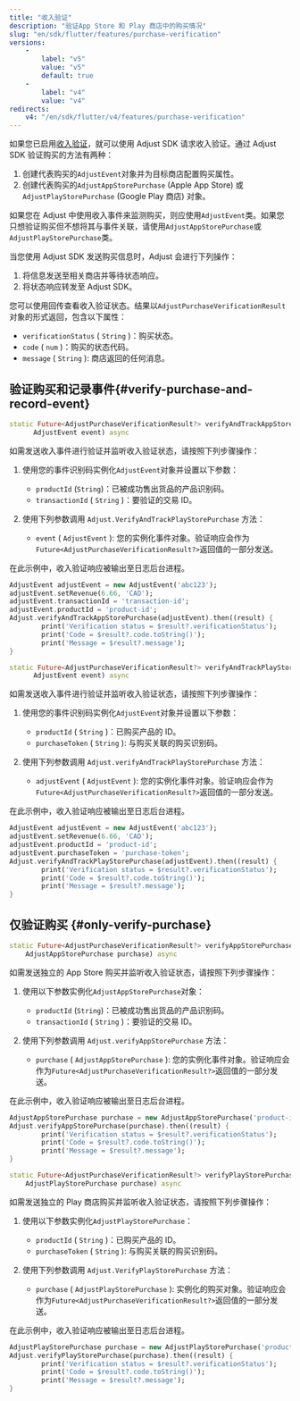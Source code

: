 ```yaml
---
title: "收入验证"
description: "验证App Store 和 Play 商店中的购买情况"
slug: "en/sdk/flutter/features/purchase-verification"
versions: 
    - 
        label: "v5"
        value: "v5"
        default: true
    - 
        label: "v4"
        value: "v4"
redirects: 
    v4: "/en/sdk/flutter/v4/features/purchase-verification"
---
```

如果您已启用[收入验证](https://help.adjust.com/en/article/purchase-verification)，就可以使用 Adjust SDK 请求收入验证。通过 Adjust SDK 验证购买的方法有两种：

1. 创建代表购买的`AdjustEvent`对象并为目标商店配置购买属性。
2. 创建代表购买的`AdjustAppStorePurchase` \(Apple App Store\) 或`AdjustPlayStorePurchase` \(Google Play 商店\) 对象。

<callout type="tip"> 

如果您在 Adjust 中使用收入事件来监测购买，则应使用`AdjustEvent`类。如果您只想验证购买但不想将其与事件关联，请使用`AdjustAppStorePurchase`或`AdjustPlayStorePurchase`类。
</Callout> 

当您使用 Adjust SDK 发送购买信息时，Adjust 会进行下列操作：

1. 将信息发送至相关商店并等待状态响应。
2. 将状态响应转发至 Adjust SDK。

您可以使用回传查看收入验证状态。结果以`AdjustPurchaseVerificationResult`对象的形式返回，包含以下属性：

* `verificationStatus` \( `String` \)：购买状态。
* `code` \( `num` \)：购买的状态代码。
* `message` \( `String` \): 商店返回的任何消息。

验证购买和记录事件\{\#verify\-purchase\-and\-record\-event\}
----------------------------------------------------------

<tabs> <tab title="App Store" icon="StoreAppStore" sync="appstore"> <codeblock title="方法签名"> 

```dart
static Future<AdjustPurchaseVerificationResult?> verifyAndTrackAppStorePurchase(
      AdjustEvent event) async
```

</CodeBlock> 

如需发送收入事件进行验证并监听收入验证状态，请按照下列步骤操作：

1. 使用您的事件识别码实例化`AdjustEvent`对象并设置以下参数： 
   * `productId` \(`String`\)：已被成功售出货品的产品识别码。
   * `transactionId` \( `String` \)：要验证的交易 ID。

2. 使用下列参数调用 `Adjust.VerifyAndTrackPlayStorePurchase` 方法： 
   * `event` \( `AdjustEvent` \): 您的实例化事件对象。验证响应会作为`Future<AdjustPurchaseVerificationResult?>`返回值的一部分发送。

在此示例中，收入验证响应被输出至日志后台进程。

```dart
AdjustEvent adjustEvent = new AdjustEvent('abc123');
adjustEvent.setRevenue(6.66, 'CAD');
adjustEvent.transactionId = 'transaction-id';
adjustEvent.productId = 'product-id';
Adjust.verifyAndTrackAppStorePurchase(adjustEvent).then((result) {
        print('Verification status = $result?.verificationStatus');
        print('Code = $result?.code.toString()');
        print('Message = $result?.message');
}
```

</Tab> <tab title="Google Play" icon="PlatformGooglePlay" sync="playstore"> <codeblock title="方法签名"> 

```dart
static Future<AdjustPurchaseVerificationResult?> verifyAndTrackPlayStorePurchase(
      AdjustEvent event) async
```

</CodeBlock> 

如需发送收入事件进行验证并监听收入验证状态，请按照下列步骤操作：

1. 使用您的事件识别码实例化`AdjustEvent`对象并设置以下参数： 
   * `productId` \( `String` \)：已购买产品的 ID。
   * `purchaseToken` \( `String` \): 与购买关联的购买识别码。

2. 使用下列参数调用 `Adjust.verifyAndTrackPlayStorePurchase` 方法： 
   * `adjustEvent` \( `AdjustEvent` \): 您的实例化事件对象。验证响应会作为`Future<AdjustPurchaseVerificationResult?>`返回值的一部分发送。

在此示例中，收入验证响应被输出至日志后台进程。

```dart
AdjustEvent adjustEvent = new AdjustEvent('abc123');
adjustEvent.setRevenue(6.66, 'CAD');
adjustEvent.productId = 'product-id';
adjustEvent.purchaseToken = 'purchase-token';
Adjust.verifyAndTrackPlayStorePurchase(adjustEvent).then((result) {
        print('Verification status = $result?.verificationStatus');
        print('Code = $result?.code.toString()');
        print('Message = $result?.message');
}
```

</Tab> </Tabs> 

仅验证购买 \{\#only\-verify\-purchase\}
---------------------------------------

<tabs> <tab title="App Store" icon="StoreAppStore" sync="appstore"> <codeblock title="方法签名"> 

```dart
static Future<AdjustPurchaseVerificationResult?> verifyAppStorePurchase(
    AdjustAppStorePurchase purchase) async
```

</CodeBlock> 

如需发送独立的 App Store 购买并监听收入验证状态，请按照下列步骤操作：

1. 使用以下参数实例化`AdjustAppStorePurchase`对象： 
   * `productId` \(`String`\)：已被成功售出货品的产品识别码。
   * `transactionId` \( `String` \)：要验证的交易 ID。

2. 使用下列参数调用 `Adjust.verifyAppStorePurchase` 方法： 
   * `purchase` \( `AdjustAppStorePurchase` \): 您的实例化事件对象。验证响应会作为`Future<AdjustPurchaseVerificationResult?>`返回值的一部分发送。

在此示例中，收入验证响应被输出至日志后台进程。

```dart
AdjustAppStorePurchase purchase = new AdjustAppStorePurchase('product-id', 'transaction-id');
Adjust.verifyAppStorePurchase(purchase).then((result) {
        print('Verification status = $result?.verificationStatus');
        print('Code = $result?.code.toString()');
        print('Message = $result?.message');
}
```

</Tab> <tab title="Google Play" icon="PlatformGooglePlay" sync="playstore"> <codeblock title="方法签名"> 

```dart
static Future<AdjustPurchaseVerificationResult?> verifyPlayStorePurchase(
    AdjustPlayStorePurchase purchase) async
```

</CodeBlock> 

如需发送独立的 Play 商店购买并监听收入验证状态，请按照下列步骤操作：

1. 使用以下参数实例化`AdjustPlayStorePurchase`： 
   * `productId` \( `String` \)：已购买产品的 ID。
   * `purchaseToken` \( `String` \): 与购买关联的购买识别码。

2. 使用下列参数调用 `Adjust.VerifyPlayStorePurchase` 方法： 
   * `purchase` \( `AdjustPlayStorePurchase` \): 实例化的购买对象。验证响应会作为`Future<AdjustPurchaseVerificationResult?>`返回值的一部分发送。

在此示例中，收入验证响应被输出至日志后台进程。

```dart
AdjustPlayStorePurchase purchase = new AdjustPlayStorePurchase('product-id', 'purchase-token');
Adjust.verifyPlayStorePurchase(purchase).then((result) {
        print('Verification status = $result?.verificationStatus');
        print('Code = $result?.code.toString()');
        print('Message = $result?.message');
}
```

</Tab> </Tabs>

